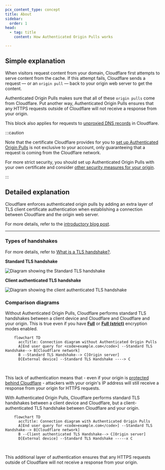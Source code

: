 ```yaml
---
pcx_content_type: concept
title: About
sidebar:
  order: 1
head:
  - tag: title
    content: How Authenticated Origin Pulls works

---
```


## Simple explanation

When visitors request content from your domain, Cloudflare first attempts to serve content from the cache. If this attempt fails, Cloudflare sends a request — or an `origin pull` — back to your origin web server to get the content.

Authenticated Origin Pulls makes sure that all of these `origin pulls` come from Cloudflare. Put another way, Authenticated Origin Pulls ensures that any HTTPS requests outside of Cloudflare will not receive a response from your origin.

This block also applies for requests to [unproxied DNS records](/dns/manage-dns-records/reference/proxied-dns-records/#dns-only-records) in Cloudflare.

:::caution


Note that the certificate Cloudflare provides for you to [set up Authenticated Origin Pulls](/ssl/origin-configuration/authenticated-origin-pull/set-up/zone-level/) is not exclusive to your account, only guaranteeing that a request is coming from the Cloudflare network.

For more strict security, you should set up Authenticated Origin Pulls with your own certificate and consider [other security measures for your origin](/fundamentals/basic-tasks/protect-your-origin-server/).


:::

## Detailed explanation

Cloudflare enforces authenticated origin pulls by adding an extra layer of TLS client certificate authentication when establishing a connection between Cloudflare and the origin web server.

For more details, refer to the [introductory blog post](https://blog.cloudflare.com/protecting-the-origin-with-tls-authenticated-origin-pulls/).

***

### Types of handshakes

For more details, refer to [What is a TLS handshake?](https://www.cloudflare.com/learning/ssl/what-happens-in-a-tls-handshake/).

**Standard TLS handshake**

![Diagram showing the Standard TLS handshake](~/assets/images/ssl/client-auth-tls-standard.png)

**Client authenticated TLS handshake**

![Diagram showing the client authenticated TLS handshake](~/assets/images/ssl/client-auth-tls-handshake.png)

### Comparison diagrams

Without Authenticated Origin Pulls, Cloudflare performs standard TLS handshakes between a client device and Cloudflare and Cloudflare and your origin.
This is true even if you have [**Full**](/ssl/origin-configuration/ssl-modes/full/) or [**Full (strict)**](/ssl/origin-configuration/ssl-modes/full-strict/) encryption modes enabled.

```mermaid
    flowchart TD
      accTitle: Connection diagram without Authenticated Origin Pulls
      A[End user query for <code>example.com</code>] --Standard TLS Handshake--> B[Cloudflare network]
      B --Standard TLS Handshake--> C[Origin server]
      D[External device] --Standard TLS Handshake ----> C
```

<br/>

This lack of authentication means that - even if your origin is [protected behind Cloudflare](/fundamentals/concepts/how-cloudflare-works/) - attackers with your origin's IP address will still receive a response from your origin for HTTPS requests.

With Authenticated Origin Pulls, Cloudflare performs standard TLS handshakes between a client device and Cloudflare, but a client-authenticated TLS handshake between Cloudflare and your origin.

```mermaid
    flowchart TD
      accTitle: Connection diagram with Authenticated Origin Pulls
      A[End user query for <code>example.com</code>] --Standard TLS Handshake--> B[Cloudflare network]
      B --Client authenticated TLS Handshake--> C[Origin server]
      D[External device] --Standard TLS Handshake -----x C
```

<br/>

This additional layer of authentication ensures that any HTTPS requests outside of Cloudflare will not receive a response from your origin.

